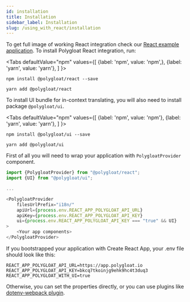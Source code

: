 ```yaml
---
id: installation
title: Installation
sidebar_label: Installation
slug: /using_with_react/installation
---
```


To get full image of working React integration check our [React example application](https://github.com/polygloat/react-sampleapp).
To install Polygloat React integration, run:


<Tabs
    defaultValue="npm"
    values={[
        {label: 'npm', value: 'npm',},
        {label: 'yarn', value: 'yarn'},
    ]
    }>
<TabItem value="npm">

```shell
npm install @polygloat/react --save
```

</TabItem>
<TabItem value="yarn">

```shell
yarn add @polygloat/react
```

</TabItem>
</Tabs>

To install UI bundle for in-context translating, you will also need to install package `@polygloat/ui`.

<Tabs
    defaultValue="npm"
    values={[
        {label: 'npm', value: 'npm'},
        {label: 'yarn', value: 'yarn'},
    ]
    }>
<TabItem value="npm">

```shell
npm install @polygloat/ui --save
```

</TabItem>
<TabItem value="yarn">

```shell
yarn add @polygloat/ui
```

</TabItem>
</Tabs>

First of all you will need to wrap your application with `PolygloatProvider` component.

```javascript
import {PolygloatProvider} from "@polygloat/react";
import {UI} from "@polygloat/ui";

...

<PolygloatProvider
    filesUrlPrefix="i18n/"
    apiUrl={process.env.REACT_APP_POLYGLOAT_API_URL}
    apiKey={process.env.REACT_APP_POLYGLOAT_API_KEY}
    ui={process.env.REACT_APP_POLYGLOAT_API_KEY === "true" && UI}
>
    <Your app components>
</PolygloatProvider>
```

If you bootstrapped your application with Create React App, your .env file should look like this:

```shell
REACT_APP_POLYGLOAT_API_URL=https://app.polygloat.io
REACT_APP_POLYGLOAT_API_KEY=bkcq7tkoinjg9ehk9hc4t3duq3
REACT_APP_POLYGLOAT_WITH_UI=true
```

Otherwise, you can set the properties directly, or you can use plugins like [dotenv-webpack plugin](https://www.npmjs.com/package/dotenv-webpack).